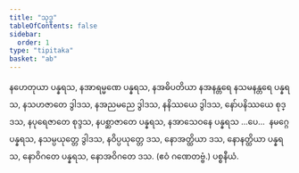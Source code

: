 ```yaml
---
title: "သုဒ္ဓ"
tableOfContents: false
sidebar:
  order: 1
type: "tipitaka"
basket: "ab"
---
```



<DynamicBreadcrumb />

<Division number="90">

<Paragraph number="2150">
နဟေတုယာ ပန္နရသ, နအာရမ္မဏေ ပန္နရသ, နအဓိပတိယာ နအနန္တရေ နသမနန္တရေ ပန္နရသ, နသဟဇာတေ ဒွါဒသ, နအညမညေ ဒွါဒသ, နနိဿယေ ဒွါဒသ, နော်ပနိဿယေ စုဒ္ဒသ, နပုရေဇာတေ စုဒ္ဒသ, နပစ္ဆာဇာတေ ပန္နရသ, နအာသေဝနေ ပန္နရသ …ပေ…  နမဂ္ဂေ ပန္နရသ, နသမ္ပယုတ္တေ ဒွါဒသ, နဝိပ္ပယုတ္တေ ဒသ, နောအတ္ထိယာ ဒသ, နောနတ္ထိယာ ပန္နရသ, နောဝိဂတေ ပန္နရသ, နောအဝိဂတေ ဒသ. (ဧဝံ ဂဏေတဗ္ဗံ.)

</Paragraph>
</Division>

<Paragraph number="2151" type="center">
ပစ္စနီယံ.
</Paragraph>
